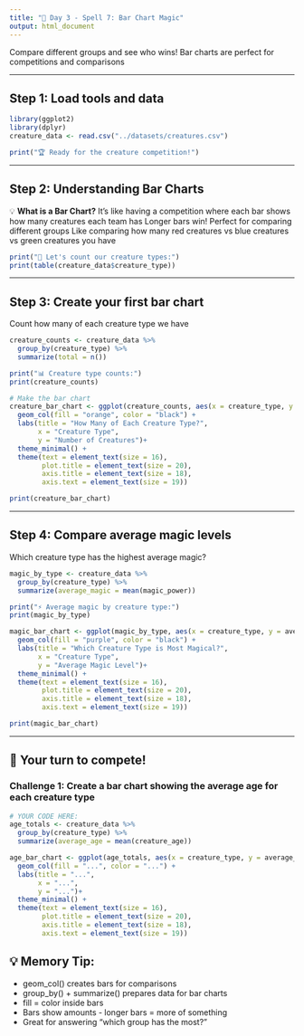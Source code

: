 ```yaml
---
title: "🔮 Day 3 - Spell 7: Bar Chart Magic"
output: html_document
---
```


Compare different groups and see who wins!
Bar charts are perfect for competitions and comparisons

---

## Step 1: Load tools and data

```r
library(ggplot2)
library(dplyr)
creature_data <- read.csv("../datasets/creatures.csv")

print("🏆 Ready for the creature competition!")
```

---

## Step 2: Understanding Bar Charts

💡 **What is a Bar Chart?**
It's like having a competition where each bar shows how many creatures each team has
Longer bars win! Perfect for comparing different groups
Like comparing how many red creatures vs blue creatures vs green creatures you have

```r
print("🎯 Let's count our creature types:")
print(table(creature_data$creature_type))
```

---

## Step 3: Create your first bar chart

Count how many of each creature type we have

```r
creature_counts <- creature_data %>%
  group_by(creature_type) %>%
  summarize(total = n())

print("📊 Creature type counts:")
print(creature_counts)

# Make the bar chart
creature_bar_chart <- ggplot(creature_counts, aes(x = creature_type, y = total)) +
  geom_col(fill = "orange", color = "black") +
  labs(title = "How Many of Each Creature Type?",
       x = "Creature Type",
       y = "Number of Creatures")+
  theme_minimal() +
  theme(text = element_text(size = 16),
        plot.title = element_text(size = 20),
        axis.title = element_text(size = 18),
        axis.text = element_text(size = 19))

print(creature_bar_chart)
```

---

## Step 4: Compare average magic levels

Which creature type has the highest average magic?

```r
magic_by_type <- creature_data %>%
  group_by(creature_type) %>%
  summarize(average_magic = mean(magic_power))

print("⚡ Average magic by creature type:")
print(magic_by_type)

magic_bar_chart <- ggplot(magic_by_type, aes(x = creature_type, y = average_magic)) +
  geom_col(fill = "purple", color = "black") +
  labs(title = "Which Creature Type is Most Magical?",
       x = "Creature Type",
       y = "Average Magic Level")+
  theme_minimal() +
  theme(text = element_text(size = 16),
        plot.title = element_text(size = 20),
        axis.title = element_text(size = 18),
        axis.text = element_text(size = 19))

print(magic_bar_chart)
```

---

## 🎈 Your turn to compete!

### Challenge 1: Create a bar chart showing the average age for each creature type 

```r
# YOUR CODE HERE:
age_totals <- creature_data %>%
  group_by(creature_type) %>%
  summarize(average_age = mean(creature_age))

age_bar_chart <- ggplot(age_totals, aes(x = creature_type, y = average_age)) +
  geom_col(fill = "...", color = "...") +
  labs(title = "...",
       x = "...",
       y = "...")+
  theme_minimal() +
  theme(text = element_text(size = 16),
        plot.title = element_text(size = 20),
        axis.title = element_text(size = 18),
        axis.text = element_text(size = 19))
```

## 💡 Memory Tip:
- geom_col() creates bars for comparisons
- group_by() + summarize() prepares data for bar charts
- fill = color inside bars
- Bars show amounts - longer bars = more of something
- Great for answering "which group has the most?"
